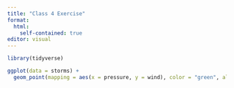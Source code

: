 ```yaml
---
title: "Class 4 Exercise"
format:
  html:
    self-contained: true
editor: visual
---
```


```r
library(tidyverse)

ggplot(data = storms) + 
  geom_point(mapping = aes(x = pressure, y = wind), color = "green", alpha = 0.2)

```

